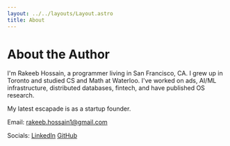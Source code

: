 ```yaml
---
layout: ../../layouts/Layout.astro
title: About
---
```


# About the Author

I'm Rakeeb Hossain, a programmer living in San Francisco, CA. I grew up in Toronto
and studied CS and Math at Waterloo. I've worked on ads, AI/ML infrastructure,
distributed databases, fintech, and have published OS research.

My latest escapade is as a startup founder.

Email: [rakeeb.hossain1@gmail.com](mailto:rakeeb.hossain1@gmail.com)

Socials: [LinkedIn](https://www.linkedin.com/in/rakeebhossain/) [GitHub](https://github.com/rakeeb-hossain)
